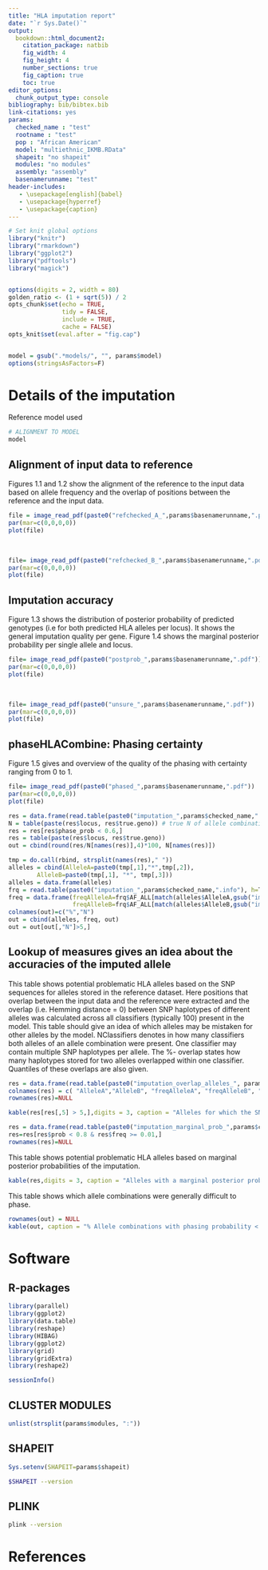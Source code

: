 ```yaml
---
title: "HLA imputation report"
date: "`r Sys.Date()`"
output: 
  bookdown::html_document2:
    citation_package: natbib
    fig_width: 4 
    fig_height: 4
    number_sections: true
    fig_caption: true
    toc: true
editor_options:
  chunk_output_type: console
bibliography: bib/bibtex.bib
link-citations: yes
params:
  checked_name : "test"
  rootname : "test"
  pop : "African American"
  model: "multiethnic_IKMB.RData"
  shapeit: "no shapeit"
  modules: "no modules"
  assembly: "assembly"
  basenamerunname: "test"
header-includes:
   - \usepackage[english]{babel}
   - \usepackage{hyperref}
   - \usepackage{caption}
---
```

\fontsize{10}{15}
\selectfont


```r

# Set knit global options
library("knitr")
library("rmarkdown")
library("ggplot2")
library("pdftools")
library("magick")


options(digits = 2, width = 80)
golden_ratio <- (1 + sqrt(5)) / 2
opts_chunk$set(echo = TRUE,
               tidy = FALSE,
               include = TRUE,
               cache = FALSE)
opts_knit$set(eval.after = "fig.cap")


model = gsub(".*models/", "", params$model)
options(stringsAsFactors=F)

```


# Details of the imputation

Reference model used
```r
# ALIGNMENT TO MODEL
model

```


## Alignment of input data to reference
Figures 1.1 and 1.2 show the alignment of the reference to the input data based on allele frequency and the overlap of positions between the reference and the input data.
<br>
```r

file = image_read_pdf(paste0("refchecked_A_",params$basenamerunname,".pdf"))
par(mar=c(0,0,0,0))
plot(file)
```
<br>
```r
file= image_read_pdf(paste0("refchecked_B_",params$basenamerunname,".pdf") )
par(mar=c(0,0,0,0))
plot(file)
```

## Imputation accuracy
Figure 1.3 shows the distribution of posterior probability of predicted genotypes (i.e for both predicted HLA alleles per locus). It shows the general imputation quality per gene. Figure 1.4 shows the marginal posterior probability per single allele and locus. 
<br>
```r
file= image_read_pdf(paste0("postprob_",params$basenamerunname,".pdf"))
par(mar=c(0,0,0,0))
plot(file)
```
<br>

```r
file= image_read_pdf(paste0("unsure_",params$basenamerunname,".pdf"))
par(mar=c(0,0,0,0))
plot(file)
```


## phaseHLACombine: Phasing certainty
Figure 1.5 gives and overview of the quality of the phasing with certainty ranging from 0 to 1. 
<br>
```r
file= image_read_pdf(paste0("phased_",params$basenamerunname,".pdf"))
par(mar=c(0,0,0,0))
plot(file)
```

```r
res = data.frame(read.table(paste0("imputation_",params$checked_name,".META.PHASING.txt"), h=T,sep="\t"))
N = table(paste(res$locus, res$true.geno)) # true N of allele combination
res = res[res$phase_prob < 0.6,]
res = table(paste(res$locus, res$true.geno)) 
out = cbind(round(res/N[names(res)],4)*100, N[names(res)])

tmp = do.call(rbind, strsplit(names(res)," "))
alleles = cbind(AlleleA=paste0(tmp[,1],"*",tmp[,2]), 
		AlleleB=paste0(tmp[,1], "*", tmp[,3]))
alleles = data.frame(alleles)
frq = read.table(paste0("imputation_",params$checked_name,".info"), h=T)
freq = data.frame(freqAlleleA=frq$AF_ALL[match(alleles$AlleleA,gsub("imputed_HLA_", "",frq$id))],
                  freqAlleleB=frq$AF_ALL[match(alleles$AlleleB,gsub("imputed_HLA_", "",frq$id))])
colnames(out)=c("%","N")
out = cbind(alleles, freq, out)
out = out[out[,"N"]>5,]

```


## Lookup of measures gives an idea about the accuracies of the imputed allele
This table shows potential problematic HLA alleles based on the SNP sequences for alleles stored in the reference dataset. Here positions that overlap between the input data and the reference were extracted and the overlap (i.e. Hemming distance = 0) between SNP haplotypes of different alleles was calculated across all classifiers (typically 100) present in the model. This table should give an idea of which alleles may be mistaken for other alleles by the model.  NClassifiers denotes in how many classifiers both alleles of an allele combination were present. One classifier may contain multiple SNP haplotypes per allele. The %- overlap states how many haplotypes stored for two alleles overlapped within one classifier. Quantiles of these overlaps are also given.

```r
res = data.frame(read.table(paste0("imputation_overlap_alleles_", params$checked_name, ".txt"), h=T,sep="\t"))
colnames(res) = c( "AlleleA","AlleleB", "freqAlleleA", "freqAlleleB", "0%", "25%", "50%", "75%", "100%", "NClassifiers")
rownames(res)=NULL
```

```r
kable(res[res[,5] > 5,],digits = 3, caption = "Alleles for which the SNP haplotypes overlap (given the positions in the .bim file) is at minimum > 5%. Quantiles of % overlap are shown across NClassifieres. [@Degenhardt2019]")# format.args = list(scientific = TRUE),
```


```r


res = data.frame(read.table(paste0("imputation_marginal_prob_",params$checked_name,".txt"), h=T))
res=res[res$prob < 0.8 & res$freq >= 0.01,]
rownames(res)=NULL
```

This table shows potential problematic HLA alleles based on marginal posterior probabilities of the imputation. 
```r
kable(res,digits = 3, caption = "Alleles with a marginal posterior probability < 0.8 and an allele frequency over 1%.")
```

This table shows which allele combinations were generally difficult to phase.
```r
rownames(out) = NULL
kable(out, caption = "% Allele combinations with phasing probability < 0.6 and total number of individuals carrying this allele combination (N)).")# format.args = list(scientific = TRUE),
```

# Software

## R-packages
```r

library(parallel)
library(ggplot2)
library(data.table)
library(reshape)
library(HIBAG)
library(ggplot2)
library(grid)
library(gridExtra)
library(reshape2)

```

```r
sessionInfo()

```
## CLUSTER MODULES

```r
unlist(strsplit(params$modules, ":"))
``` 

## SHAPEIT
```r
Sys.setenv(SHAPEIT=params$shapeit)                                                                                       
```      
```bash
$SHAPEIT --version
```

## PLINK
```bash
plink --version                                                                                                                             
```  

# References
